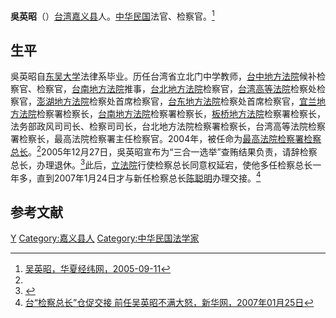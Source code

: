 {{Infobox person
| 姓名 =吳英昭
| 圖片 =
| 英文姓名 = 
| 性別 = 男
| 出生日期 = {{birth date and age|1939|11|15}}
| 出生地 = {{TWN-JPN}}[[台南州|台南州]][[嘉義郡|嘉義郡]]
| 職業 = 
| 語言 = [[中華民國國語文|國語]]、[[台語|台語]]
| 教育程度 = [[东吴大学|东吴大学]]法律系毕业
| 國籍 = {{ROC}}
| 籍貫 ={{TWN}}[[嘉义县|嘉义县]]
| 配偶 = 
}}
'''吳英昭'''（{{bd|1939年|11月15日||}}）[[台湾|台湾]][[嘉义县|嘉义县]]人。[[中华民国|中华民国]]法官、检察官。<ref name=hxjw>[http://www.huaxia.com/lasd/hxrwk/ddrw/tw/2005/09/508441.html 吴英昭，华夏经纬网，2005-09-11]</ref>

==生平==
吳英昭自[[东吴大学|东吴大学]]法律系毕业。历任台湾省立北门中学教师，[[台中地方法院|台中地方法院]]候补检察官、检察官，[[台南地方法院|台南地方法院]]推事，[[台北地方法院|台北地方法院]]检察官，[[台湾高等法院|台湾高等法院]]检察处检察官，[[澎湖地方法院|澎湖地方法院]]检察处首席检察官，[[台东地方法院|台东地方法院]]检察处首席检察官，[[宜兰地方法院|宜兰地方法院]]检察署检察长，[[台南地方法院|台南地方法院]]检察署检察长，[[板桥地方法院|板桥地方法院]]检察署检察长，法务部政风司司长、检察司司长，台北地方法院检察署检察长，台湾高等法院检察署检察长，最高法院检察署主任检察官。2004年，被任命为[[最高法院检察署检察总长|最高法院检察署检察总长]]。<ref name=hxjw/>2005年12月27日，吳英昭宣布为“三合一选举”查贿结果负责，请辞检察总长，办理退休。<ref>{{Cite web |url=http://www.chinanews.com/news/2005/2005-12-28/8/671333.shtml |title=吴英昭突然请辞台湾“检察总长”职务 办理退休，中国新闻网，2005年12月28日 |accessdate=2013-07-07 |archive-date=2011-02-13 |archive-url=https://web.archive.org/web/20110213231747/http://www.chinanews.com/news/2005/2005-12-28/8/671333.shtml |dead-url=no }}</ref>此后，[[立法院|立法院]]行使检察总长同意权延宕，使他多任检察总长一年多，直到2007年1月24日才与新任检察总长[[陈聪明|陈聪明]]办理交接。<ref>[http://news.xinhuanet.com/tai_gang_ao/2007-01/25/content_5650583.htm 台“检察总长”仓促交接 前任吴英昭不满大怒，新华网，2007年01月25日]</ref>

==参考文献==
{{reflist}}

{{start box}}
{{s-legal}}
{{s-before|[[盧仁發|盧仁發]]}}
{{s-title|[[最高法院檢察署檢察總長|最高法院檢察署檢察長]]|2004年9月1日—2005年}}
{{s-after|[[陳聰明|陳聰明]]}}
{{end box}}

{{檢察總長}}
{{DEFAULTSORT:Wu吴}}
[[Category:吴姓|Y]]
[[Category:嘉义县人|Category:嘉义县人]]
[[Category:中华民国法学家|Category:中华民国法学家]]